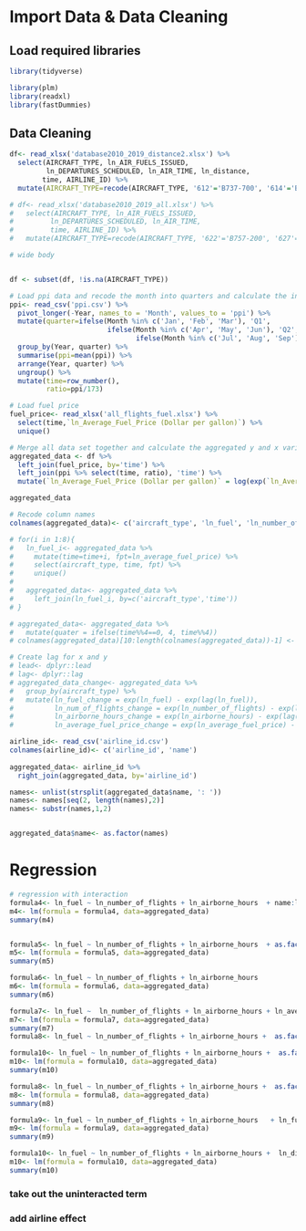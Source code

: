 # Import Data & Data Cleaning

## Load required libraries

```r
library(tidyverse)
```


```r
library(plm)
library(readxl)
library(fastDummies)
```

## Data Cleaning

```r
df<- read_xlsx('database2010_2019_distance2.xlsx') %>%
  select(AIRCRAFT_TYPE, ln_AIR_FUELS_ISSUED,
         ln_DEPARTURES_SCHEDULED, ln_AIR_TIME, ln_distance,
        time, AIRLINE_ID) %>%
  mutate(AIRCRAFT_TYPE=recode(AIRCRAFT_TYPE, '612'='B737-700', '614'='B737-800','694'='A320','721'='A321', '634'='B737-900','698'='A319','622'='B757-200', '627'='B777','637'='B777', '359'='A350'))

# df<- read_xlsx('database2010_2019_all.xlsx') %>%
#   select(AIRCRAFT_TYPE, ln_AIR_FUELS_ISSUED,
#         ln_DEPARTURES_SCHEDULED, ln_AIR_TIME,
#         time, AIRLINE_ID) %>%
#   mutate(AIRCRAFT_TYPE=recode(AIRCRAFT_TYPE, '622'='B757-200', '627'='B777','637'='B777','339'='A330', '343'='A330','824'='A330','359'='A350','836'='A350','882'='A380'))

# wide body


df <- subset(df, !is.na(AIRCRAFT_TYPE))

```



```r


# Load ppi data and recode the month into quarters and calculate the inflation rate (ratio)
ppi<- read_csv('ppi.csv') %>%
  pivot_longer(-Year, names_to = 'Month', values_to = 'ppi') %>%
  mutate(quarter=ifelse(Month %in% c('Jan', 'Feb', 'Mar'), 'Q1', 
                        ifelse(Month %in% c('Apr', 'May', 'Jun'), 'Q2',
                               ifelse(Month %in% c('Jul', 'Aug', 'Sep'), 'Q3', 'Q4')))) %>%
  group_by(Year, quarter) %>%
  summarise(ppi=mean(ppi)) %>%
  arrange(Year, quarter) %>%
  ungroup() %>%
  mutate(time=row_number(),
         ratio=ppi/173)

# Load fuel price
fuel_price<- read_xlsx('all_flights_fuel.xlsx') %>% 
  select(time,`ln_Average_Fuel_Price (Dollar per gallon)`) %>%
  unique()

# Merge all data set together and calculate the aggregated y and x variables
aggregated_data <- df %>%
  left_join(fuel_price, by='time') %>%
  left_join(ppi %>% select(time, ratio), 'time') %>%
  mutate(`ln_Average_Fuel_Price (Dollar per gallon)` = log(exp(`ln_Average_Fuel_Price (Dollar per gallon)`) / ratio))
```

```r
aggregated_data
```


```r
# Recode column names
colnames(aggregated_data)<- c('aircraft_type', 'ln_fuel', 'ln_number_of_flights', 'ln_airborne_hours', 'time','ln_distance' ,'airline_id', 'ln_average_fuel_price', 'ratio')
```

```r
# for(i in 1:8){
#   ln_fuel_i<- aggregated_data %>%
#     mutate(time=time+i, fpt=ln_average_fuel_price) %>%
#     select(aircraft_type, time, fpt) %>%
#     unique()
#
#   aggregated_data<- aggregated_data %>%
#     left_join(ln_fuel_i, by=c('aircraft_type','time'))
# }

# aggregated_data<- aggregated_data %>%
#   mutate(quater = ifelse(time%%4==0, 4, time%%4))
# colnames(aggregated_data)[10:length(colnames(aggregated_data))-1] <- unlist(lapply(1:8, function(x) paste0('ln_fuel_price_t_minus_', x)))

# Create lag for x and y
# lead<- dplyr::lead
# lag<- dplyr::lag
# aggregated_data_change<- aggregated_data %>%
#   group_by(aircraft_type) %>%
#   mutate(ln_fuel_change = exp(ln_fuel) - exp(lag(ln_fuel)),
#          ln_num_of_flights_change = exp(ln_number_of_flights) - exp(lag(ln_number_of_flights)),
#          ln_airborne_hours_change = exp(ln_airborne_hours) - exp(lag(ln_airborne_hours)),
#          ln_average_fuel_price_change = exp(ln_average_fuel_price) - lag(lead(ln_average_fuel_price)))
```


```r
airline_id<- read_csv('airline_id.csv')
colnames(airline_id)<- c('airline_id', 'name')
  
aggregated_data<- airline_id %>% 
  right_join(aggregated_data, by='airline_id')

names<- unlist(strsplit(aggregated_data$name, ': '))
names<- names[seq(2, length(names),2)]
names<- substr(names,1,2)


aggregated_data$name<- as.factor(names)
```


# Regression

```r

# regression with interaction
formula4<- ln_fuel ~ ln_number_of_flights + ln_airborne_hours  + name:ln_average_fuel_price + aircraft_type
m4<- lm(formula = formula4, data=aggregated_data)
summary(m4)


formula5<- ln_fuel ~ ln_number_of_flights + ln_airborne_hours  + as.factor(aircraft_type) * ln_average_fuel_price + as.factor(name) * ln_average_fuel_price
m5<- lm(formula = formula5, data=aggregated_data)
summary(m5)

formula6<- ln_fuel ~ ln_number_of_flights + ln_airborne_hours
m6<- lm(formula = formula6, data=aggregated_data)
summary(m6)


```
```r

formula7<- ln_fuel ~  ln_number_of_flights + ln_airborne_hours + ln_average_fuel_price + as.factor(aircraft_type) + as.factor(name)
m7<- lm(formula = formula7, data=aggregated_data)
summary(m7)
formula8<- ln_fuel ~ ln_number_of_flights + ln_airborne_hours +  as.factor(aircraft_type):ln_average_fuel_price + as.factor(name) +  as.factor(aircraft_type)

```

```r

formula10<- ln_fuel ~ ln_number_of_flights + ln_airborne_hours +  as.factor(aircraft_type)
m10<- lm(formula = formula10, data=aggregated_data)
summary(m10)

```

```r

formula8<- ln_fuel ~ ln_number_of_flights + ln_airborne_hours +  as.factor(aircraft_type):ln_average_fuel_price +  as.factor(aircraft_type)
m8<- lm(formula = formula8, data=aggregated_data)
summary(m8)

```

```r

formula9<- ln_fuel ~ ln_number_of_flights + ln_airborne_hours   + ln_fuel_price_t_minus_4+  as.factor(aircraft_type) + as.factor(name) 
m9<- lm(formula = formula9, data=aggregated_data)
summary(m9)

```


```r

formula10<- ln_fuel ~ ln_number_of_flights + ln_airborne_hours +  ln_distance + as.factor(aircraft_type) 
m10<- lm(formula = formula10, data=aggregated_data)
summary(m10)

```
### take out the uninteracted term
### add airline effect
  









